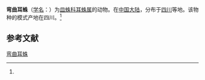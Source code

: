 {{Speciesbox
| name = 弯曲耳蛛
| status = 
| status_system = 
| image = 
| genus = Arcuphantes
| species = curvatus
| authority = (Sha et Zhu, 1987)<ref name='id13193'>{{cite web| url =http://www.bioinfo.cn/db05/BjdwSpecies.php?action=view&id=13193| title =弯曲耳蛛| work =《中国动物物种编目数据库》| publisher =中国科学院微生物研究所| author =中国科学院动物研究所| accessdate =2009-04-28| deadurl =yes| archiveurl =https://web.archive.org/web/20160305083450/http://www.bioinfo.cn/db05/BjdwSpecies.php?action=view&id=13193| archivedate =2016-03-05}}</ref>
}}

'''弯曲耳蛛'''（[[学名|学名]]：{{lang|la|''Arcuphantes curvatus''}}）为[[皿蛛科|皿蛛科]][[耳蛛属|耳蛛属]]的动物。在[[中国大陆|中国大陆]]，分布于[[四川|四川]]等地。该物种的模式产地在四川。<ref name='id13193'/>

== 参考文献 ==
{{reflist}}

{{Wikispecies|Arcuphantes curvatus}}

[[Category:耳蛛属|弯曲耳蛛]]


{{蜘蛛小作品}}